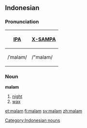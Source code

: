 ==Indonesian==
===Pronunciation===
{| border=1 cellpadding=5
! [[w:IPA|IPA]] !! [[w:X-SAMPA|X-SAMPA]]
|-
| /ˈmalam/ || /"malam/
|}

===Noun===
'''malam'''

#[[night]]
#[[wax]]

[[Category:Indonesian nouns]]

[[et:malam]]
[[fi:malam]]
[[sv:malam]]
[[zh:malam]]